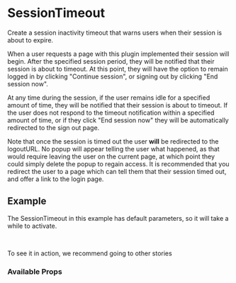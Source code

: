 

<Meta title="Components/SessionTimeout/Intro" component={SessionTimeout} />

# SessionTimeout

Create a session inactivity timeout that warns users when their session is about to expire.

When a user requests a page with this plugin implemented their session will begin. After the specified session period,
they will be notified that their session is about to timeout. At this point, they will have the option to remain logged in by clicking
"Continue session", or signing out by clicking "End session now".

At any time during the session, if the user remains idle for a specified amount of time, they will be notified that their session is
about to timeout. If the user does not respond to the timeout notification within a specified amount of time, or if they click
"End session now" they will be automatically redirected to the sign out page.

Note that once the session is timed out the user **will** be redirected to the logoutURL. No popup will appear telling the user what happened,
as that would require leaving the user on the current page, at which point they could simply delete the popup to regain access.
It is recommended that you redirect the user to a page which can tell them that their session timed out, and offer a link to the login page.

## Example

<Canvas>
  <span>
    <p>
      The SessionTimeout in this example has default parameters, so it will take
      a while to activate.
    </p>
    <br />
    <p>To see it in action, we recommend going to other stories</p>
    <SessionTimeout />
  </span>
</Canvas>

### Available Props

<ArgsTable />
